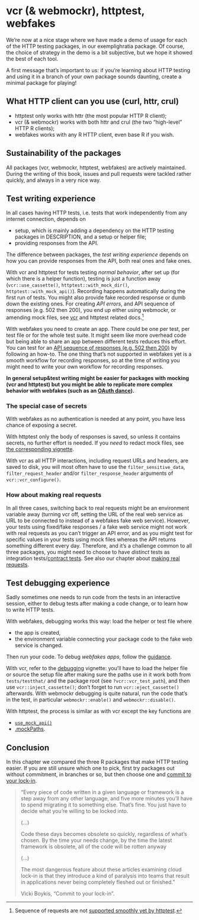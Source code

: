 # vcr (& webmockr), httptest, webfakes {#pkgs-comparison}

We're now at a nice stage where we have made a demo of usage for each of the HTTP testing packages, in our exemplighratia package.
Of course, the choice of strategy in the demo is a bit subjective, but we hope it showed the best of each tool.

::: {.alert .alert-dismissible .alert-primary} 
A first message that's important to us: if you're learning about HTTP testing and using it in a branch of your own package sounds daunting, create a minimal package for playing!
:::

## What HTTP client can you use (curl, httr, crul)

* httptest only works with httr (the most popular HTTP R client);
* vcr (& webmockr) works with both httr and crul (the two "high-level" HTTP R clients);
* webfakes works with any R HTTP client, even base R if you wish.

## Sustainability of the packages

All packages (vcr, webmockr, httptest, webfakes) are actively maintained.
During the writing of this book, issues and pull requests were tackled rather quickly, and always in a very nice way.

## Test writing experience

In all cases having HTTP tests, i.e. tests that work independently from any internet connection, depends on

* setup, which is mainly adding a dependency on the HTTP testing packages in DESCRIPTION, and a setup or helper file;
* providing responses from the API.

The difference between packages, the _test writing experience_ depends on how you can provide responses from the API, both real ones and fake ones.

With vcr and httptest for tests testing _normal behavior_, after set up (for which there is a helper function), testing is just a function away (`vcr::use_cassette()`, `httptest::with_mock_dir()`, `httptest::with_mock_api()`).
Recording happens automatically during the first run of tests.
You might also provide fake recorded response or dumb down the existing ones.
For creating _API errors_, and API sequence of responses (e.g. 502 then 200), you end up either using webmockr, or amending mock files, see [vcr](https://docs.ropensci.org/vcr/articles/cassette-manual-editing.html) and httptest related docs.[^seq-httptest]

[^seq-httptest]: Sequence of requests are not [supported smoothly yet by httptest](https://github.com/nealrichardson/httptest/issues/49).

With webfakes you need to create an app. 
There could be one per test, per test file or for the whole test suite.
It might seem like more overhead code but being able to share an app between different tests reduces this effort.
You can test for an [API sequence of responses (e.g. 502 then 200)](https://r-lib.github.io/webfakes/dev/articles/how-to.html#how-do-i-test-a-sequence-of-requests-) by following an how-to.
The one thing that's not supported in webfakes yet is a smooth workflow for recording responses, so at the time of writing you might need to write your own workflow for recording responses.

**In general setup&test writing might be easier for packages with mocking (vcr and httptest) but you might be able to replicate more complex behavior with webfakes (such as an [OAuth dance](https://r-lib.github.io/webfakes/articles/oauth.html)).**

### The special case of secrets

With webfakes as no authentication is needed at any point, you have less chance of exposing a secret.

With httptest only the body of responses is saved, so unless it contains secrets, no further effort is needed. If you _need_ to redact mock files, see [the corresponding vignette](https://enpiar.com/r/httptest/articles/redacting.html).

With vcr as all HTTP interactions, including request URLs and headers, are saved to disk, you will most often have to use the `filter_sensitive_data`, `filter_request_header` and/or `filter_response_header` arguments of `vcr::vcr_configure()`.

### How about making real requests

In all three cases, switching back to real requests might be an environment variable away (turning vcr off, setting the URL of the real web service as URL to be connected to instead of a webfakes fake web service).
However, your tests using fixed/fake responses / a fake web service might not work with real requests as you can't trigger an API error, and as you might test for specific values in your tests using mock files whereas the API returns something different every day.
Therefore, and it's a challenge common to all three packages, you might need to choose to have _distinct_ tests as integration tests/[contract tests](https://www.martinfowler.com/bliki/ContractTest.html).
See also our chapter about [making real requests](#real-requests-chapter).

## Test debugging experience

Sadly sometimes one needs to run code from the tests in an interactive session, either to debug tests after making a code change, or to learn how to write HTTP tests.

With webfakes, debugging works this way: load the helper or test file where 

* the app is created,
* the environment variable connecting your package code to the fake web service is changed.

Then run your code. To debug _webfakes apps_, follow the [guidance](https://r-lib.github.io/webfakes/dev/articles/how-to.html#how-can-i-debug-an-app-).

With vcr, refer to the [debugging](https://docs.ropensci.org/vcr/articles/debugging.html) vignette: you'll have to load the helper file or source the setup file after making sure the paths use in it work both from `tests/testthat/` and the package root (see `?vcr::vcr_test_path`), and then use `vcr::inject_cassette()`; don't forget to run `vcr::eject_cassette()` afterwards.
With webmockr debugging is quite natural, run the code that's in the test, in particular `webmockr::enable()` and `webmockr::disable()`. 

With httptest, the process is similar as with vcr except the key functions are

* [`use_mock_api()`](https://enpiar.com/r/httptest/reference/use_mock_api.html)
* [.mockPaths](https://enpiar.com/r/httptest/reference/mockPaths.html).

## Conclusion

In this chapter we compared the three R packages that make HTTP testing easier.
If you are still unsure which one to pick, first try packages out without commitment, in branches or so, but then choose one and [commit to your lock-in](https://vickiboykis.com/2019/02/10/commit-to-your-lock-in/).

> "Every piece of code written in a given language or framework is a step away from any other language, and five more minutes you’ll have to spend migrating it to something else. That’s fine. You just have to decide what you’re willing to be locked into.
>
> (...)
>
> Code these days becomes obsolete so quickly, regardless of what’s chosen. By the time your needs change, by the time the latest framework is obsolete, all of the code will be rotten anyway
>
> (...)
>
> The most dangerous feature about these articles examining cloud lock-in is that they introduce a kind of paralysis into teams that result in applications never being completely fleshed out or finished."
>
> Vicki Boykis, "Commit to your lock-in".
